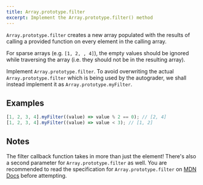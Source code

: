 ```yaml
---
title: Array.prototype.filter
excerpt: Implement the Array.prototype.filter() method
---
```


`Array.prototype.filter` creates a new array populated with the results of calling a provided function on every element in the calling array.

For sparse arrays (e.g. `[1, 2, , 4]`), the empty values should be ignored while traversing the array (i.e. they should not be in the resulting array).

Implement `Array.prototype.filter`. To avoid overwriting the actual `Array.prototype.filter` which is being used by the autograder, we shall instead implement it as `Array.prototype.myFilter`.

## Examples

```js
[1, 2, 3, 4].myFilter((value) => value % 2 == 0); // [2, 4]
[1, 2, 3, 4].myFilter((value) => value < 3); // [1, 2]
```

## Notes

The filter callback function takes in more than just the element! There's also a second parameter for `Array.prototype.filter` as well. You are recommended to read the specification for `Array.prototype.filter` on [MDN Docs](https://developer.mozilla.org/en-US/docs/Web/JavaScript/Reference/Global_Objects/Array/filter) before attempting.
